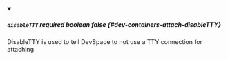 
<details className="config-field" data-expandable="false" open>
<summary>

##### `disableTTY` <span class="config-field-required" data-required="false">required</span> <span class="config-field-type">boolean</span> <span class="config-field-default">false</span> <span class="config-field-enum"></span> {#dev-containers-attach-disableTTY}

DisableTTY is used to tell DevSpace to not use a TTY connection for attaching

</summary>



</details>
